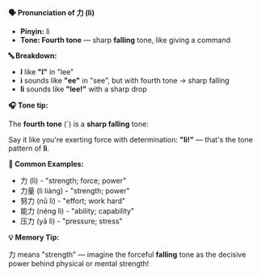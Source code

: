 **🗣️ Pronunciation of 力 (lì)**

- **Pinyin:** lì
- **Tone: Fourth tone** — sharp **falling** tone, like giving a command

**🔤 Breakdown:**

- **l** like **"l"** in "lee"
- **ì** sounds like **"ee"** in "see", but with fourth tone → sharp falling
- **lì** sounds like **"lee!"** with a sharp drop

**🎧 Tone tip:**

The **fourth tone** (`) is a **sharp falling** tone:

Say it like you're exerting force with determination: **"lì!"** — that's the tone pattern of **lì**.

**📝 Common Examples:**

- 力 (lì) - "strength; force; power"
- 力量 (lì liàng) - "strength; power"
- 努力 (nǔ lì) - "effort; work hard"
- 能力 (néng lì) - "ability; capability"
- 压力 (yā lì) - "pressure; stress"

**💡 Memory Tip:**

力 means "strength" — imagine the forceful **falling** tone as the decisive power behind physical or
mental strength!
